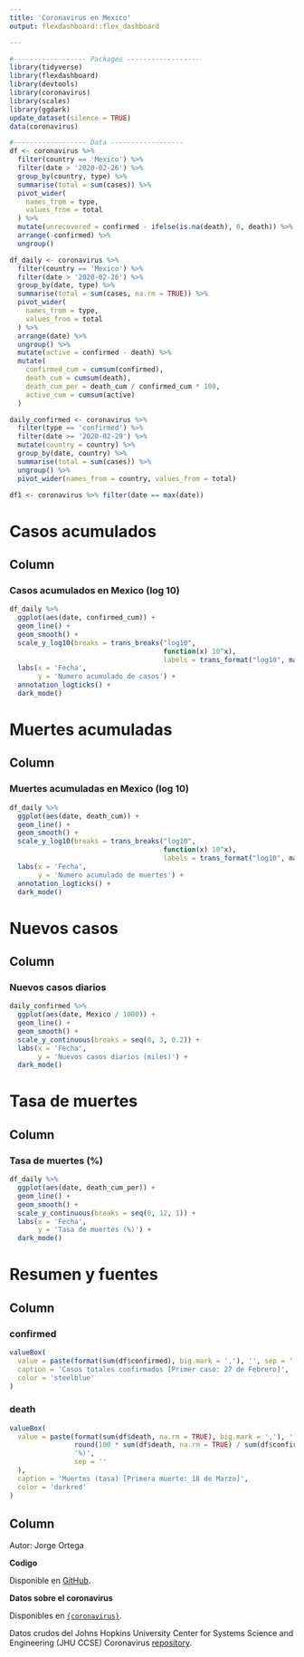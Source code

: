 ```yaml
---
title: 'Coronavirus en Mexico'
output: flexdashboard::flex_dashboard

---
```

  
```r
#------------------ Packages ------------------
library(tidyverse)
library(flexdashboard)
library(devtools)
library(coronavirus)
library(scales)
library(ggdark)
update_dataset(silence = TRUE)
data(coronavirus)

#------------------ Data ------------------
df <- coronavirus %>%
  filter(country == 'Mexico') %>%
  filter(date > '2020-02-26') %>%
  group_by(country, type) %>%
  summarise(total = sum(cases)) %>%
  pivot_wider(
    names_from = type,
    values_from = total
  ) %>%
  mutate(unrecovered = confirmed - ifelse(is.na(death), 0, death)) %>%
  arrange(-confirmed) %>%
  ungroup()

df_daily <- coronavirus %>%
  filter(country == 'Mexico') %>%
  filter(date > '2020-02-26') %>%
  group_by(date, type) %>%
  summarise(total = sum(cases, na.rm = TRUE)) %>%
  pivot_wider(
    names_from = type,
    values_from = total
  ) %>%
  arrange(date) %>%
  ungroup() %>%
  mutate(active = confirmed - death) %>%
  mutate(
    confirmed_cum = cumsum(confirmed),
    death_cum = cumsum(death),
    death_cum_per = death_cum / confirmed_cum * 100,
    active_cum = cumsum(active)
  )

daily_confirmed <- coronavirus %>%
  filter(type == 'confirmed') %>%
  filter(date >= '2020-02-29') %>%
  mutate(country = country) %>%
  group_by(date, country) %>%
  summarise(total = sum(cases)) %>%
  ungroup() %>%
  pivot_wider(names_from = country, values_from = total)

df1 <- coronavirus %>% filter(date == max(date))
```

Casos acumulados
=======================================================================
  
Column
-----------------------------------------------------------------------
  
### **Casos acumulados en Mexico (log 10)**
  
```r
df_daily %>%
  ggplot(aes(date, confirmed_cum)) + 
  geom_line() +
  geom_smooth() +
  scale_y_log10(breaks = trans_breaks("log10",
                                      function(x) 10^x),
                                      labels = trans_format("log10", math_format(10^.x))) +
  labs(x = 'Fecha',
       y = 'Numero acumulado de casos') +
  annotation_logticks() +
  dark_mode()
```


Muertes acumuladas
=======================================================================
  
Column
-----------------------------------------------------------------------
  
### **Muertes acumuladas en Mexico (log 10)**
  
```r
df_daily %>%
  ggplot(aes(date, death_cum)) + 
  geom_line() +
  geom_smooth() +
  scale_y_log10(breaks = trans_breaks("log10",
                                      function(x) 10^x),
                                      labels = trans_format("log10", math_format(10^.x))) +
  labs(x = 'Fecha',
       y = 'Numero acumulado de muertes') +
  annotation_logticks() +
  dark_mode()
```


Nuevos casos
=======================================================================
  
Column
-------------------------------------
  
### **Nuevos casos diarios**
  
```r
daily_confirmed %>%
  ggplot(aes(date, Mexico / 1000)) +
  geom_line() +
  geom_smooth() +
  scale_y_continuous(breaks = seq(0, 3, 0.2)) +
  labs(x = 'Fecha',
       y = 'Nuevos casos diarios (miles)') +
  dark_mode()  
```


Tasa de muertes
=======================================================================
  
Column
-------------------------------------
  
  
### **Tasa de muertes (%)**
  
```r
df_daily %>%
  ggplot(aes(date, death_cum_per)) +
  geom_line() +
  geom_smooth() +
  scale_y_continuous(breaks = seq(0, 12, 1)) +
  labs(x = 'Fecha',
       y = 'Tasa de muertes (%)') +
  dark_mode()
```

Resumen y fuentes
=======================================================================

Column
-----------------------------------------------------------------------
  
### confirmed {.value-box}

```r

valueBox(
  value = paste(format(sum(df$confirmed), big.mark = ','), '', sep = ' '),
  caption = 'Casos totales confirmados [Primer caso: 27 de Febrero]',
  color = 'steelblue'
)
```


### death {.value-box}

```r

valueBox(
  value = paste(format(sum(df$death, na.rm = TRUE), big.mark = ','), ' (',
                round(100 * sum(df$death, na.rm = TRUE) / sum(df$confirmed), 1),
                '%)',
                sep = ''
  ),
  caption = 'Muertes (tasa) [Primera muerte: 18 de Marzo]',
  color = 'darkred'
)
```



Column
-------------------------------------

Autor: Jorge Ortega

**Codigo**
  
Disponible en [GitHub](https://github.com/jisaaco/corona/blob/master/CoronaMex.Rmd){target='_blank'}.

**Datos sobre el coronavirus**
  
Disponibles en [`{coronavirus}`](https://github.com/RamiKrispin/coronavirus){target='_blank'}.

Datos crudos del Johns Hopkins University Center for Systems Science and Engineering (JHU CCSE) Coronavirus [repository](https://github.com/RamiKrispin/coronavirus-csv){target='_blank'}.
